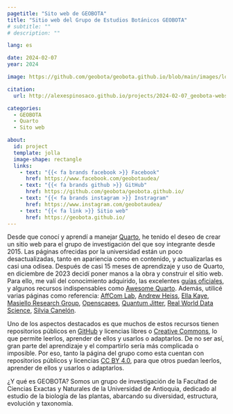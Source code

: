 ```yaml
---
pagetitle: "Sito web de GEOBOTA"
title: "Sitio web del Grupo de Estudios Botánicos GEOBOTA"
# subtitle: ""
# description: ""

lang: es

date: 2024-02-07
year: 2024

image: https://github.com/geobota/geobota.github.io/blob/main/images/logo/geobota_logo.png?raw=true

citation: 
  url: http://alexespinosaco.github.io/projects/2024-02-07_geobota-website

categories: 
  - GEOBOTA
  - Quarto
  - Sito web

about:
  id: project
  template: jolla
  image-shape: rectangle
  links:
    - text: "{{< fa brands facebook >}} Facebook"
      href: https://www.facebook.com/geobotaudea/
    - text: "{{< fa brands github >}} GitHub"
      href: https://github.com/geobota/geobota.github.io/
    - text: "{{< fa brands instagram >}} Instragram"
      href: https://www.instagram.com/geobotaudea/
    - text: "{{< fa link >}} Sitio web"
      href: https://geobota.github.io/
---
```


:::{ #project}
:::

Desde que conocí y aprendí a manejar [Quarto](https://quarto.org), he tenido el deseo de crear un sitio web para el grupo de investigación del que soy integrante desde 2015. Las páginas ofrecidas por la universidad están un poco desactualizadas, tanto en apariencia como en contenido, y actualizarlas es casi una odisea. Después de casi 15 meses de aprendizaje y uso de Quarto, en diciembre de 2023 decidí poner manos a la obra y construir el sitio web. Para ello, me valí del conocimiento adquirido, las excelentes [guías oficiales](https://quarto.org/docs/guide/), y algunos recursos indispensables como [Awesome Quarto](https://github.com/mcanouil/awesome-quarto). Además, utilicé varias páginas como referencia: [AffCom Lab](https://affcom.ku.edu), [Andrew Heiss](https://www.andrewheiss.com), [Ella Kaye](https://ellakaye.co.uk), [Masiello Research Group](https://faculty.washington.edu/masiello), [Openscapes](https://openscapes.org), [Quantum Jitter](https://www.quantumjitter.com), [Real World Data Science](https://realworlddatascience.net), [Silvia Canelón](https://silviacanelon.com).

Uno de los aspectos destacados es que muchos de estos recursos tienen repositorios públicos en [GitHub](https://github.com/)  y licencias libres o [Creative Commons](https://creativecommons.org), lo que permite leerlos, aprender de ellos y usarlos o adaptarlos. De no ser así, gran parte del aprendizaje y el compartirlo sería más complicada o imposible. Por eso, tanto la página del grupo como esta cuentan con repositorios públicos y licencias [CC BY 4.0](https://creativecommons.org/licenses/by/4.0/), para que otros puedan leerlos, aprender de ellos y usarlos o adaptarlos.

¿Y qué es GEOBOTA? Somos un grupo de investigación de la Facultad de Ciencias Exactas y Naturales de la Universidad de Antioquia, dedicado al estudio de la biología de las plantas, abarcando su diversidad, estructura, evolución y taxonomía.
